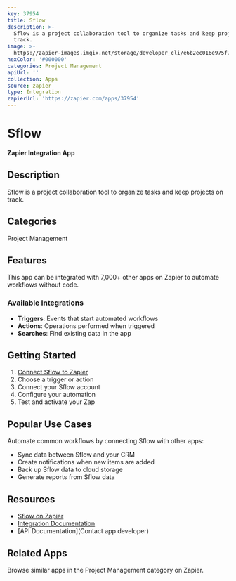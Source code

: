 ```yaml
---
key: 37954
title: Sflow
description: >-
  Sflow is a project collaboration tool to organize tasks and keep projects on
  track.
image: >-
  https://zapier-images.imgix.net/storage/developer_cli/e6b2ec016e975f7e1e8b8a7bddedb7c6_2.png?auto=format%2Ccompress&ixlib=python-3.0.0&q=50
hexColor: '#000000'
categories: Project Management
apiUrl: ''
collection: Apps
source: zapier
type: Integration
zapierUrl: 'https://zapier.com/apps/37954'
---
```

# Sflow

**Zapier Integration App**

## Description

Sflow is a project collaboration tool to organize tasks and keep projects on track.

## Categories

Project Management

## Features

This app can be integrated with 7,000+ other apps on Zapier to automate workflows without code.

### Available Integrations

- **Triggers**: Events that start automated workflows
- **Actions**: Operations performed when triggered
- **Searches**: Find existing data in the app

## Getting Started

1. [Connect Sflow to Zapier](https://zapier.com/apps/37954)
2. Choose a trigger or action
3. Connect your Sflow account
4. Configure your automation
5. Test and activate your Zap

## Popular Use Cases

Automate common workflows by connecting Sflow with other apps:

- Sync data between Sflow and your CRM
- Create notifications when new items are added
- Back up Sflow data to cloud storage
- Generate reports from Sflow data

## Resources

- [Sflow on Zapier](https://zapier.com/apps/37954)
- [Integration Documentation](https://zapier.com/apps/37954/integrations)
- [API Documentation](Contact app developer)

## Related Apps

Browse similar apps in the Project Management category on Zapier.
